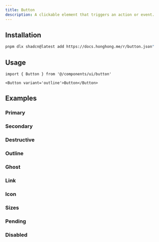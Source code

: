 ```yaml
---
title: Button
description: A clickable element that triggers an action or event.
---
```


<ComponentPreview name='button/button' />

## Installation

```bash
pnpm dlx shadcn@latest add https://docs.honghong.me/r/button.json"
```

## Usage

```tsx
import { Button } from '@/components/ui/button'
```

```tsx
<Button variant='outline'>Button</Button>
```

## Examples

### Primary

<ComponentPreview name='button/button' />

### Secondary

<ComponentPreview name='button/secondary' />

### Destructive

<ComponentPreview name='button/destructive' />

### Outline

<ComponentPreview name='button/outline' />

### Ghost

<ComponentPreview name='button/ghost' />

### Link

<ComponentPreview name='button/link' />

### Icon

<ComponentPreview name='button/icon' />

### Sizes

<ComponentPreview name='button/sizes' />

### Pending

<ComponentPreview name='button/pending' />

### Disabled

<ComponentPreview name='button/disabled' />
